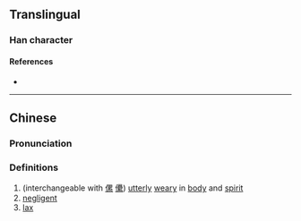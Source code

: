 {{character info/new}}
==Translingual==

===Han character===
{{Han char|rn=9|rad=人|as=12|sn=14|four=23293|canj=OIIF|ids=⿰亻絫}}

====References====
* {{Han ref|kx=0118.051|hdz=10223.040|uh=348D|ud=13453}}

----

==Chinese==
{{zh-forms}}

===Pronunciation===
{{zh-pron
|m=léi,lěi
|c=leoi5
|mc=
|oc=
|ma=
|cat=a
}}

===Definitions===
{{zh-hanzi}}

# (interchangeable with [[傫]] [[儽]]) [[utterly]] [[weary]] in [[body]] and [[spirit]]
# [[negligent]]
# [[lax]]